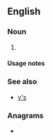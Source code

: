 {{also|vs|VS|Vs|vs.|v's|v.s.}}
==English==

===Noun===
{{head|en|noun form}}

# {{plural of|V|lang=en}}

====Usage notes====
{{U:en:plurals of letters}}

===See also===
* [[v's]]

===Anagrams===
* {{anagrams|en|a=sv|SV|s.v.}}